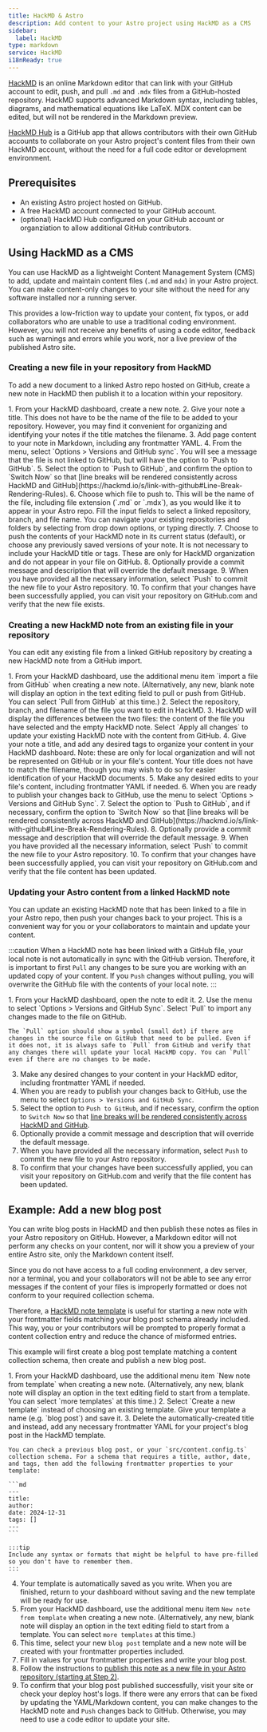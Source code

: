 ```yaml
---
title: HackMD & Astro
description: Add content to your Astro project using HackMD as a CMS
sidebar:
  label: HackMD
type: markdown
service: HackMD
i18nReady: true
---
```


[HackMD](https://hackmd.io/) is an online Markdown editor that can link with your GitHub account to edit, push, and pull `.md` and `.mdx` files from a GitHub-hosted repository. HackMD supports advanced Markdown syntax, including tables, diagrams, and mathematical equations like LaTeX. MDX content can be edited, but will not be rendered in the Markdown preview. 

[HackMD Hub](https://github.com/apps/hackmd-hub) is a GitHub app that allows contributors with their own GitHub accounts to collaborate on your Astro project's content files from their own HackMD account, without the need for a full code editor or development environment.

## Prerequisites

- An existing Astro project hosted on GitHub.
- A free HackMD account connected to your GitHub account.
- (optional) HackMD Hub configured on your GitHub account or organziation to allow additional GitHub contributors.

## Using HackMD as a CMS

You can use HackMD as a lightweight Content Management System (CMS) to add, update and maintain content files (`.md` and `mdx`) in your Astro project. You can make content-only changes to your site without the need for any software installed nor a running server.

This provides a low-friction way to update your content, fix typos, or add collaborators who are unable to use a traditional coding environment. However, you will not receive any benefits of using a code editor, feedback such as warnings and errors while you work, nor a live preview of the published Astro site.

### Creating a new file in your repository from HackMD

To add a new document to a linked Astro repo hosted on GitHub, create a new note in HackMD then publish it to a location within your repository.

<Steps>
1. From your HackMD dashboard, create a new note.
2. Give your note a title. This does not have to be the name of the file to be added to your repository. However, you may find it convenient for organizing and identifying your notes if the title matches the filename.
3. Add page content to your note in Markdown, including any frontmatter YAML.
4. From the menu, select `Options > Versions and GitHub sync`. You will see a message that the file is not linked to GitHub, but will have the option to `Push to GitHub`.
5. Select the option to `Push to GitHub`, and confirm the option to `Switch Now` so that [line breaks will be rendered consistently across HackMD and GitHub](https://hackmd.io/s/link-with-github#Line-Break-Rendering-Rules).
6. Choose which file to push to. This will be the name of the file, including file extension (`.md` or `.mdx`), as you would like it to appear in your Astro repo. Fill the input fields to select a linked repository, branch, and file name. You can navigate your existing repositories and folders by selecting from drop down options, or typing directly.
7. Choose to push the contents of your HackMD note in its current status (default), or choose any previously saved versions of your note. It is not necessary to include your HackMD title or tags. These are only for HackMD organization and do not appear in your file on GitHub.
8. Optionally provide a commit message and description that will override the default message.
9. When you have provided all the necessary information, select `Push` to commit the new file to your Astro repository. 
10. To confirm that your changes have been successfully applied, you can visit your repository on GitHub.com and verify that the new file exists.
</Steps>

### Creating a new HackMD note from an existing file in your repository

You can edit any existing file from a linked GitHub repository by creating a new HackMD note from a GitHub import.

<Steps>
1. From your HackMD dashboard, use the additional menu item `import a file from GitHub` when creating a new note. (Alternatively, any new, blank note will display an option in the text editing field to pull or push from GitHub. You can select `Pull from GitHub` at this time.)
2. Select the repository, branch, and filename of the file you want to edit in HackMD.
3. HackMD will display the differences between the two files: the content of the file you have selected and the empty HackMD note. Select `Apply all changes` to update your existing HackMD note with the content from GitHub.
4. Give your note a title, and add any desired tags to organize your content in your HackMD dashboard. Note: these are only for local organization and will not be represented on GitHub or in your file's content. Your title does not have to match the filename, though you may wish to do so for easier identification of your HackMD documents.
5. Make any desired edits to your file's content, including frontmatter YAML if needed.
6. When you are ready to publish your changes back to GitHub, use the menu to select `Options > Versions and GitHub Sync`.
7. Select the option to `Push to GitHub`, and if necessary, confirm the option to `Switch Now` so that [line breaks will be rendered consistently across HackMD and GitHub](https://hackmd.io/s/link-with-github#Line-Break-Rendering-Rules).
8. Optionally provide a commit message and description that will override the default message.
9. When you have provided all the necessary information, select `Push` to commit the new file to your Astro repository. 
10. To confirm that your changes have been successfully applied, you can visit your repository on GitHub.com and verify that the file content has been updated.
</Steps>

### Updating your Astro content from a linked HackMD note

You can update an existing HackMD note that has been linked to a file in your Astro repo, then push your changes back to your project. This is a convenient way for you or your collaborators to maintain and update your content.

:::caution
When a HackMD note has been linked with a GitHub file, your local note is not automatically in sync with the GitHub version. Therefore, it is important to first `Pull` any changes to be sure you are working with an updated copy of your content. If you `Push` changes without pulling, you will overwrite the GitHub file with the contents of your local note.
:::

<Steps>
1. From your HackMD dashboard, open the note to edit it.
2. Use the menu to select `Options > Versions and GitHub Sync`. Select `Pull` to import any changes made to the file on GitHub.
  
    The `Pull` option should show a symbol (small dot) if there are changes in the source file on GitHub that need to be pulled. Even if it does not, it is always safe to `Pull` from GitHub and verify that any changes there will update your local HackMD copy. You can `Pull` even if there are no changes to be made.

3. Make any desired changes to your content in your HackMD editor, including frontmatter YAML if needed.
4. When you are ready to publish your changes back to GitHub, use the menu to select `Options > Versions and GitHub Sync`.
5. Select the option to `Push to GitHub`, and if necessary, confirm the option to `Switch Now` so that [line breaks will be rendered consistently across HackMD and GitHub](https://hackmd.io/s/link-with-github#Line-Break-Rendering-Rules).
6. Optionally provide a commit message and description that will override the default message.
7. When you have provided all the necessary information, select `Push` to commit the new file to your Astro repository.
8. To confirm that your changes have been successfully applied, you can visit your repository on GitHub.com and verify that the file content has been updated.
</Steps>

## Example: Add a new blog post

You can write blog posts in HackMD and then publish these notes as files in your Astro repository on GitHub. However, a Markdown editor will not perform any checks on your content, nor will it show you a preview of your entire Astro site, only the Markdown content itself.

Since you do not have access to a full coding environment, a dev server, nor a terminal, you and your collaborators will not be able to see any error messages if the content of your files is improperly formatted or does not conform to your required collection schema.

Therefore, a [HackMD note template](https://hackmd.io/s/how-to-use-template) is useful for starting a new note with your frontmatter fields matching your blog post schema already included. This way, you or your contributors will be prompted to properly format a content collection entry and reduce the chance of misformed entries.

This example will first create a blog post template matching a content collection schema, then create and publish a new blog post.

<Steps>
1. From your HackMD dashboard, use the additional menu item `New note from template` when creating a new note. (Alternatively, any new, blank note will display an option in the text editing field to start from a template. You can select `more templates` at this time.)
2. Select `Create a new template` instead of choosing an existing template. Give your template a name (e.g. `blog post`) and save it.
3. Delete the automatically-created title and instead, add any necessary frontmatter YAML for your project's blog post in the HackMD template.

    You can check a previous blog post, or your `src/content.config.ts` collection schema. For a schema that requires a title, author, date, and tags, then add the following frontmatter properties to your template:

    ```md
    ---
    title:
    author:
    date: 2024-12-31
    tags: []
    ---
    ```

    :::tip
    Include any syntax or formats that might be helpful to have pre-filled so you don't have to remember them.
    :::
4. Your template is automatically saved as you write. When you are finished, return to your dashboard without saving and the new template will be ready for use.
5. From your HackMD dashboard, use the additional menu item `New note from template` when creating a new note. (Alternatively, any new, blank note will display an option in the text editing field to start from a template. You can select `more templates` at this time.)
6. This time, select your new `blog post` template and a new note will be created with your frontmatter properties included.
7. Fill in values for your frontmatter properties and write your blog post.
8. Follow the instructions to [publish this note as a new file in your Astro repository (starting at Step 2)](#creating-a-new-file-in-your-repository-from-hackmd).
9. To confirm that your blog post published successfully, visit your site or check your deploy host's logs. If there were any errors that can be fixed by updating the YAML/Markdown content, you can make changes to the HackMD note and `Push` changes back to GitHub. Otherwise, you may need to use a code editor to update your site.
</Steps>